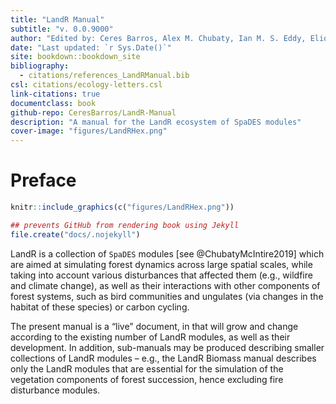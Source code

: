 ```yaml
---
title: "LandR Manual"
subtitle: "v. 0.0.9000"
author: "Edited by: Ceres Barros, Alex M. Chubaty, Ian M. S. Eddy, Eliot J. B. McIntire"
date: "Last updated: `r Sys.Date()`"
site: bookdown::bookdown_site
bibliography:
  - citations/references_LandRManual.bib
csl: citations/ecology-letters.csl
link-citations: true
documentclass: book
github-repo: CeresBarros/LandR-Manual
description: "A manual for the LandR ecosystem of SpaDES modules"
cover-image: "figures/LandRHex.png"
---
```


<!-- manual version TODO: link to date and commit of manual/project repo -->

# Preface

```r
knitr::include_graphics(c("figures/LandRHex.png"))

## prevents GitHub from rendering book using Jekyll
file.create("docs/.nojekyll")
```

LandR is a collection of `SpaDES` modules [see @ChubatyMcIntire2019] which are aimed at simulating forest dynamics across large spatial scales, while taking into account various disturbances that affected them (e.g., wildfire and climate change), as well as their interactions with other components of forest systems, such as bird communities and ungulates (via changes in the habitat of these species) or carbon cycling.

The present manual is a "live" document, in that will grow and change according to the existing number of LandR modules, as well as their development. In addition, sub-manuals may be produced describing smaller collections of LandR modules -- e.g., the LandR Biomass manual describes only the LandR modules that are essential for the simulation of the vegetation components of forest succession, hence excluding fire disturbance modules.
